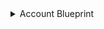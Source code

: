 <details>

<summary>Account Blueprint</summary>

```json showLineNumbers
{
  "identifier": "octopusAccount",
  "title": "Octopus Account",
  "icon": "Octopus",
  "description": "An account configuration in Octopus Deploy",
  "schema": {
    "properties": {
      "accountType": {
        "type": "string",
        "title": "Account Type",
        "description": "The type of the account, e.g., AmazonWebServicesAccount"
      },
      "description": {
        "type": "string",
        "title": "Description",
        "description": "The description of the account"
      },
      "environmentIds": {
        "type": "array",
        "items": {
          "type": "string"
        },
        "title": "Environment IDs",
        "description": "IDs of the environments associated with the account"
      },
      "tenantedDeploymentParticipation": {
        "type": "string",
        "title": "Tenanted Deployment Participation",
        "description": "Indicates the participation of the account in tenanted deployments"
      },
      "tenantIds": {
        "type": "array",
        "items": {
          "type": "string"
        },
        "title": "Tenant IDs",
        "description": "IDs of the tenants associated with the account"
      },
      "tenantTags": {
        "type": "array",
        "items": {
          "type": "string"
        },
        "title": "Tenant Tags",
        "description": "Tags of tenants associated with the account"
      }
    }
  },
  "calculationProperties": {},
  "relations": {
    "space": {
      "title": "Space",
      "description": "The space to which this project belongs",
      "target": "octopusSpace",
      "required": false,
      "many": false
    }
  }
}
```

</details>
